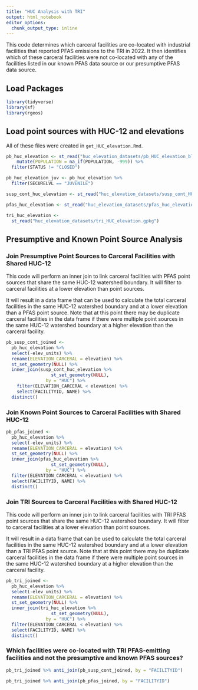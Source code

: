 ```yaml
---
title: "HUC Analysis with TRI"
output: html_notebook
editor_options: 
  chunk_output_type: inline
---
```


This code determines which carceral facilities are co-located with industrial facilities that reported PFAS emissions to the TRI in 2022. It then identifies which of these carceral facilities were not co-located with any of the facilities listed in our known PFAS data source or our presumptive PFAS data source.

## Load Packages

```r
library(tidyverse)
library(sf)
library(rgeos)
```

## Load point sources with HUC-12 and elevations 

All of these files were created in `get_HUC_elevation.Rmd`.

```r
pb_huc_elevation <- st_read("huc_elevation_datasets/pb_HUC_elevation_block.gpkg") %>%
    mutate(POPULATION = na_if(POPULATION, -999)) %>%
  filter(STATUS != "CLOSED")

pb_huc_elevation_juv <- pb_huc_elevation %>%
  filter(SECURELVL == "JUVENILE")

susp_cont_huc_elevation <- st_read("huc_elevation_datasets/susp_cont_HUC_elevation.gpkg")

pfas_huc_elevation <- st_read("huc_elevation_datasets/pfas_huc_elevation.gpkg")

tri_huc_elevation <-
  st_read("huc_elevation_datasets/tri_HUC_elevation.gpkg")

```

## Presumptive and Known Point Source Analysis

### Join Presumptive Point Sources to Carceral Facilities with Shared HUC-12

This code will perform an inner join to link carceral facilities with PFAS point sources that share the same HUC-12 watershed boundary. It will filter to carceral facilities at a lower elevation than point sources.

It will result in a data frame that can be used to calculate the total carceral facilities in the same HUC-12 watershed boundary and at a lower elevation than a PFAS point source. Note that at this point there may be duplicate carceral facilities in the data frame if there were multiple point sources in the same HUC-12 watershed boundary at a higher elevation than the carceral facility.

```r
pb_susp_cont_joined <-
  pb_huc_elevation %>%
  select(-elev_units) %>%
  rename(ELEVATION_CARCERAL = elevation) %>%
  st_set_geometry(NULL) %>%
  inner_join(susp_cont_huc_elevation %>% 
                 st_set_geometry(NULL), 
               by = "HUC") %>%
    filter(ELEVATION_CARCERAL < elevation) %>%
    select(FACILITYID, NAME) %>%
  distinct()

```

### Join Known Point Sources to Carceral Facilities with Shared HUC-12

```r
pb_pfas_joined <-
  pb_huc_elevation %>%
  select(-elev_units) %>%
  rename(ELEVATION_CARCERAL = elevation) %>%
  st_set_geometry(NULL) %>%
  inner_join(pfas_huc_elevation %>% 
                 st_set_geometry(NULL), 
               by = "HUC") %>%
  filter(ELEVATION_CARCERAL < elevation) %>%
  select(FACILITYID, NAME) %>%
  distinct()

```

### Join TRI Sources to Carceral Facilities with Shared HUC-12

This code will perform an inner join to link carceral facilities with TRI PFAS point sources that share the same HUC-12 watershed boundary. It will filter to carceral facilities at a lower elevation than point sources.

It will result in a data frame that can be used to calculate the total carceral facilities in the same HUC-12 watershed boundary and at a lower elevation than a TRI PFAS point source. Note that at this point there may be duplicate carceral facilities in the data frame if there were multiple point sources in the same HUC-12 watershed boundary at a higher elevation than the carceral facility.

```r
pb_tri_joined <-
  pb_huc_elevation %>%
  select(-elev_units) %>%
  rename(ELEVATION_CARCERAL = elevation) %>%
  st_set_geometry(NULL) %>%
  inner_join(tri_huc_elevation %>% 
                 st_set_geometry(NULL), 
               by = "HUC") %>%
  filter(ELEVATION_CARCERAL < elevation) %>%
  select(FACILITYID, NAME) %>%
  distinct()

```

### Which facilities were co-located with TRI PFAS-emitting facilities and not the presumptive and known PFAS sources?

```r
pb_tri_joined %>% anti_join(pb_susp_cont_joined, by = "FACILITYID")

pb_tri_joined %>% anti_join(pb_pfas_joined, by = "FACILITYID")
```

